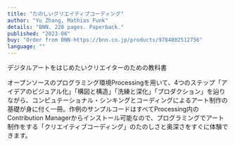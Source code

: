 ```yaml
---
title: "たのしいクリエイティブコーディング"
author: "Yu Zhang, Mathias Funk"
details: "BNN. 228 pages. Paperback."
published: "2023-06"
buy: "Order from BNN-https://bnn.co.jp/products/9784802512756"
language: ""
---
```


デジタルアートをはじめたいクリエイターのための教科書

オープンソースのプログラミング環境Processingを用いて、4つのステップ「アイデアのビジュアル化」「構図と構造」「洗練と深化」「プロダクション」を辿りながら、コンピュテーショナル・シンキングとコーディングによるアート制作の基礎が身に付く一冊。作例のサンプルコードはすべてProcessing内のContribution Managerからインストール可能なので、プログラミングでアート制作をする「クリエイティブコーディング」のたのしさと奥深さをすぐに体験できます。